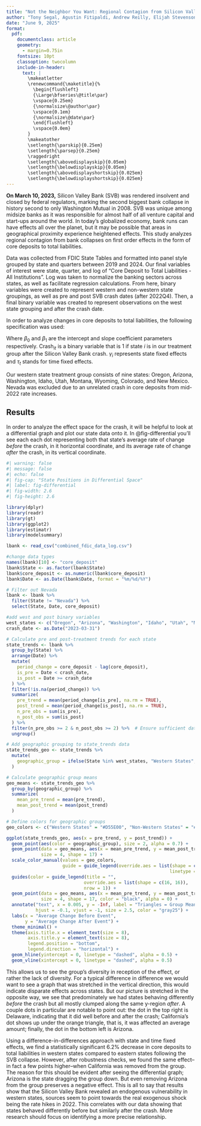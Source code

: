 ```yaml
---
title: "Not the Neighbor You Want: Regional Contagion from Silicon Valley Bank Collapse"
author: "Tony Segal, Agustin Fitipaldi, Andrew Reilly, Elijah Stevenson"
date: "June 9, 2025"
format: 
  pdf:
    documentclass: article
    geometry: 
      - margin=0.75in
    fontsize: 10pt
    classoption: twocolumn
    include-in-header: 
      text: |
        \makeatletter
        \renewcommand{\maketitle}{%
          \begin{flushleft}
          {\Large\bfseries\@title\par}
          \vspace{0.25em}
          {\normalsize\@author\par}
          \vspace{0.1em}
          {\normalsize\@date\par}
          \end{flushleft}
          \vspace{0.0em}
        }
        \makeatother
        \setlength{\parskip}{0.25em}
        \setlength{\parsep}{0.25em}
        \raggedright
        \setlength{\abovedisplayskip}{0.05em}
        \setlength{\belowdisplayskip}{0.05em}
        \setlength{\abovedisplayshortskip}{0.025em}
        \setlength{\belowdisplayshortskip}{0.025em}
---
```


**On March 10, 2023,** Silicon Valley Bank (SVB) was rendered insolvent and closed by federal regulators, marking the second biggest bank collapse in history second to only Washington Mutual in 2008. SVB was unique among midsize banks as it was responsible for almost half of all venture capital and start-ups around the world. In today's globalized economy, bank runs can have effects all over the planet, but it may be possible that areas in geographical proximity experience heightened effects. This study analyzes regional contagion from bank collapses on first order effects in the form of core deposits to total liabilities.

Data was collected from FDIC State Tables and formatted into panel style grouped by state and quarters between 2019 and 2024. Our final variables of interest were state, quarter, and log of "Core Deposit to Total Liabilities - All Institutions". Log was taken to normalize the banking sectors across states, as well as facilitate regression calculations. From here, binary variables were created to represent western and non-western state groupings, as well as pre and post SVB crash dates (after 2022Q4). Then, a final binary variable was created to represent observations on the west state grouping and after the crash date.

In order to analyze changes in core deposits to total liabilities, the following specification was used:

\begin{equation}
\text{CoreDeposits}_{it} = \beta_0 + \beta_1\text{Crash}_{it} + \gamma_i + \tau_t + \epsilon_{it}
\end{equation}

Where $\beta_0$ and $\beta_1$ are the intercept and slope coefficient parameters respectively. $\text{Crash}_{it}$ is a binary variable that is $1$ if state $i$ is in our treatment group after the Silicon Valley Bank crash. $\gamma_i$ represents state fixed effects and $\tau_t$ stands for time fixed effects.

Our western state treatment group consists of nine states: Oregon, Arizona, Washington, Idaho, Utah, Montana, Wyoming, Colorado, and New Mexico. Nevada was excluded due to an unrelated crash in core deposits from mid-2022 rate increases.

## Results

In order to analyze the effect space for the crash, it will be helpful to look at a differential graph and plot our state data onto it. In @fig-differential you'll see each each dot representing both that state's average rate of change *before* the crash, in it horizontal coordinate, and its average rate of change *after* the crash, in its vertical coordinate.

```r
#| warning: false
#| message: false
#| echo: false
#| fig-cap: "State Positions in Differential Space"
#| label: fig-differential
#| fig-width: 2.6
#| fig-height: 2.6

library(dplyr)
library(readr)
library(gt)
library(ggplot2)
library(estimatr)
library(modelsummary)

lbank <- read_csv("combined_fdic_data_log.csv")

#change data types
names(lbank)[10] <- "core_deposit"
lbank$State <- as.factor(lbank$State)
lbank$core_deposit <- as.numeric(lbank$core_deposit)
lbank$Date <- as.Date(lbank$Date, format = "%m/%d/%Y")

# Filter out Nevada
lbank <- lbank %>%
  filter(State != "Nevada") %>% 
  select(State, Date, core_deposit)

#add west and post binary variables
west_states <- c("Oregon", "Arizona", "Washington", "Idaho", "Utah", "Montana", "Wyoming", "Colorado", "New Mexico")
crash_date <- as.Date("2023-03-31")

# Calculate pre and post-treatment trends for each state
state_trends <- lbank %>%
  group_by(State) %>%
  arrange(Date) %>%
  mutate(
    period_change = core_deposit - lag(core_deposit),
    is_pre = Date < crash_date,
    is_post = Date >= crash_date
  ) %>%
  filter(!is.na(period_change)) %>%
  summarize(
    pre_trend = mean(period_change[is_pre], na.rm = TRUE),
    post_trend = mean(period_change[is_post], na.rm = TRUE),
    n_pre_obs = sum(is_pre),
    n_post_obs = sum(is_post)
  ) %>%
  filter(n_pre_obs >= 2 & n_post_obs >= 2) %>%  # Ensure sufficient data
  ungroup()

# Add geographic grouping to state_trends data
state_trends_geo <- state_trends %>%
  mutate(
    geographic_group = ifelse(State %in% west_states, "Western States", "Non-Western States")
  )

# Calculate geographic group means
geo_means <- state_trends_geo %>%
  group_by(geographic_group) %>%
  summarize(
    mean_pre_trend = mean(pre_trend),
    mean_post_trend = mean(post_trend)
  )

# Define colors for geographic groups
geo_colors <- c("Western States" = "#D55E00", "Non-Western States" = "#009E73")

ggplot(state_trends_geo, aes(x = pre_trend, y = post_trend)) +
  geom_point(aes(color = geographic_group), size = 2, alpha = 0.7) +
  geom_point(data = geo_means, aes(x = mean_pre_trend, y = mean_post_trend, color = geographic_group), 
             size = 4, shape = 17) +
  scale_color_manual(values = geo_colors,
                     guide = guide_legend(override.aes = list(shape = c(16, 16), 
                                                             linetype = c(0, 0)))) +
  guides(color = guide_legend(title = "",
                             override.aes = list(shape = c(16, 16)),
                             nrow = 1)) +
  geom_point(data = geo_means, aes(x = mean_pre_trend, y = mean_post_trend), 
             size = 4, shape = 17, color = "black", alpha = 0) +
  annotate("text", x = 0.005, y = -Inf, label = "Triangles = Group Means", 
           hjust = -0.1, vjust = -1, size = 2.5, color = "gray25") +
  labs(x = "Average Change Before Event",
       y = "Average Change After Event") +
  theme_minimal() +
  theme(axis.title.x = element_text(size = 8),
        axis.title.y = element_text(size = 8),
        legend.position = "bottom",
        legend.direction = "horizontal") +
  geom_hline(yintercept = 0, linetype = "dashed", alpha = 0.5) +
  geom_vline(xintercept = 0, linetype = "dashed", alpha = 0.5)
```

This allows us to see the group's diversity in reception of the effect, or rather the lack of diversity. For a typical difference in difference we would want to see a graph that was stretched in the vertical direction, this would indicate disparate effects across states. But our picture is stretched in the opposite way, we see that predominately we had states behaving differently *before* the crash but all mostly clumped along the same y-region *after*. A couple dots in particular are notable to point out: the dot in the top right is Delaware, indicating that it did well before and after the crash; California's dot shows up under the orange triangle, that is, it was affected an average amount; finally, the dot in the bottom left is Arizona.

Using a difference-in-differences approach with state and time fixed effects, we find a statistically significant 6.2% decrease in core deposits to total liabilities in western states compared to eastern states following the SVB collapse. However, after robustness checks, we found the same effect–in fact a few points higher–when California was removed from the group. The reason for this should be evident after seeing the differential graph; Arizona is the state dragging the group down. But even removing Arizona from the group preserves a negative effect. This is all to say that results show that the Silicon Valley Bank revealed an endogenous vulnerability in western states, sources seem to point towards the real exogenous shock being the rate hikes in 2022. This correlates with our data showing that states behaved differently before but similarly after the crash. More research should focus on identifying a more precise relationship.
